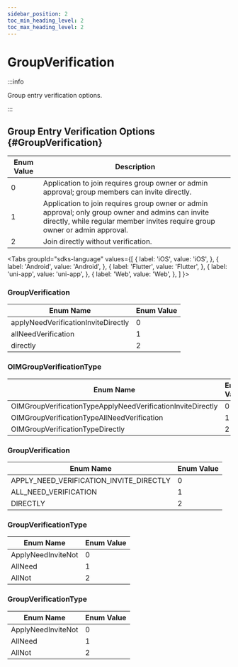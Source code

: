```yaml
---
sidebar_position: 2
toc_min_heading_level: 2
toc_max_heading_level: 2
---
```


# GroupVerification

:::info

Group entry verification options.

:::

## Group Entry Verification Options {#GroupVerification}

| Enum Value | Description                                                                                         |
| ---------- | --------------------------------------------------------------------------------------------------- |
| 0          | Application to join requires group owner or admin approval; group members can invite directly.      |
| 1          | Application to join requires group owner or admin approval; only group owner and admins can invite directly, while regular member invites require group owner or admin approval. |
| 2          | Join directly without verification.                                                                 |

<Tabs
groupId="sdks-language"
values={[
{ label: 'iOS', value: 'iOS', },
{ label: 'Android', value: 'Android', },
{ label: 'Flutter', value: 'Flutter', },
{ label: 'uni-app', value: 'uni-app', },
{ label: 'Web', value: 'Web', },
]
}>

<TabItem value="Flutter">

### GroupVerification

| Enum Name                             | Enum Value |
| ------------------------------------- | ---------- |
| applyNeedVerificationInviteDirectly   | 0          |
| allNeedVerification                   | 1          |
| directly                              | 2          |

</TabItem>

<TabItem value="iOS">

### OIMGroupVerificationType

| Enum Name                                                   | Enum Value |
| ------------------------------------------------------------| ---------- |
| OIMGroupVerificationTypeApplyNeedVerificationInviteDirectly | 0          |
| OIMGroupVerificationTypeAllNeedVerification                 | 1          |
| OIMGroupVerificationTypeDirectly                            | 2          |

</TabItem>

<TabItem value="Android">

### GroupVerification

| Enum Name                             | Enum Value |
| ------------------------------------- | ---------- |
| APPLY_NEED_VERIFICATION_INVITE_DIRECTLY| 0          |
| ALL_NEED_VERIFICATION                 | 1          |
| DIRECTLY                              | 2          |

</TabItem>

<TabItem value="Web">

### GroupVerificationType

| Enum Name                | Enum Value |
| ------------------------ | ---------- |
| ApplyNeedInviteNot       | 0          |
| AllNeed                  | 1          |
| AllNot                   | 2          |

</TabItem>

<TabItem value="uni-app">

### GroupVerificationType

| Enum Name                | Enum Value |
| ------------------------ | ---------- |
| ApplyNeedInviteNot       | 0          |
| AllNeed                  | 1          |
| AllNot                   | 2          |

</TabItem>

</Tabs>